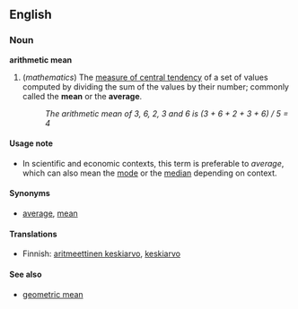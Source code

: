 ==English==
===Noun===
'''arithmetic mean'''

#(''mathematics'') The [[measure of central tendency]] of a set of values computed by dividing the sum of the values by their number; commonly called the '''mean''' or the '''average'''.
#:''The arithmetic mean of 3, 6, 2, 3 and 6 is (3 + 6 + 2 + 3 + 6) / 5 = 4''

====Usage note====
*In scientific and economic contexts, this term is preferable to ''average'', which can also mean the [[mode]] or the [[median]] depending on context.

====Synonyms====
*[[average]], [[mean]]

====Translations====
*Finnish: [[aritmeettinen keskiarvo]], [[keskiarvo]]

====See also====
*[[geometric mean]]